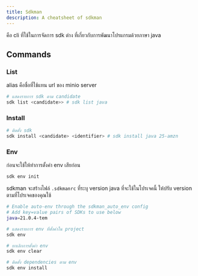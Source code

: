 ```yaml
---
title: Sdkman
description: A cheatsheet of sdkman
---
```



คือ cli ที่ใช้ในการจัดการ sdk ต่าง ที่เกี่ยวกับการพัฒนาโปรแกรมด้วยภาษา java

## Commands
### List

alias คือชื่อที่ใช้แทน url ของ minio server

```bash
# แสดงรายการ sdk ตาม candidate
sdk list <candidate>> # sdk list java
```

### Install

```bash
# ติดตั้ง sdk
sdk install <candidate> <identifier> # sdk install java 25-amzn
```


### Env
<ChatMessage message="ถ้าคุณเคยเจอปัญหาต้อง switch jdk ไปมาระหว่างโปรเจคคำสั่งนี้จะช่วยคุณ"  avatarKey="blackCat" />

ก่อนจะใช้ให้ทำการตั้งค่า env เสียก่อน
```bash
sdk env init
```

sdkman จะสร้างไฟล์ `.sdkmanrc` ที่ระบุ version java ที่จะใช้ในโปรเจคนี้ ให้ปรับ version ตามที่โปรเจคของคุณใช้
```bash
# Enable auto-env through the sdkman_auto_env config
# Add key=value pairs of SDKs to use below
java=21.0.4-tem
```

```bash
# แสดงรายการ env ที่ตั้งค่าใน project
sdk env

# ยกเลิกการตั้งค่า env
sdk env clear

# ติดตั้ง dependencies ตาม env
sdk env install
```